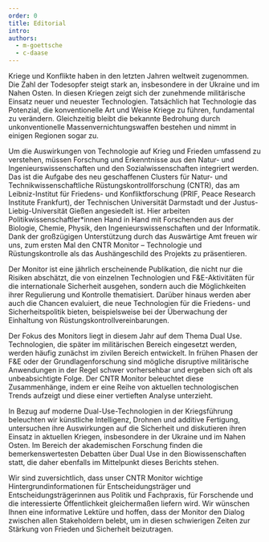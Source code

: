 ```yaml
---
order: 0
title: Editorial
intro:
authors:
  - m-goettsche
  - c-daase
---
```


Kriege und Konflikte haben in den letzten Jahren weltweit zugenommen. Die Zahl der Todesopfer steigt stark an, insbesondere in der Ukraine und im Nahen Osten. In diesen Kriegen zeigt sich der zunehmende militärische Einsatz neuer und neuester Technologien. Tatsächlich hat Technologie das Potenzial, die konventionelle Art und Weise Kriege zu führen, fundamental zu verändern. Gleichzeitig bleibt die bekannte Bedrohung durch unkonventionelle Massenvernichtungswaffen bestehen und nimmt in einigen Regionen sogar zu.

Um die Auswirkungen von Technologie auf Krieg und Frieden umfassend zu verstehen, müssen Forschung und Erkenntnisse aus den Natur- und Ingenieurswissenschaften und den Sozialwissenschaften integriert werden. Das ist die Aufgabe des neu geschaffenen Clusters für Natur- und Technikwissenschaftliche Rüstungskontrollforschung (CNTR), das am Leibniz-Institut für Friedens- und Konfliktforschung (PRIF, Peace Research Institute Frankfurt), der Technischen Universität Darmstadt und der Justus-Liebig-Universität Gießen angesiedelt ist. Hier arbeiten Politikwissenschaftler*innen Hand in Hand mit Forschenden aus der Biologie, Chemie, Physik, den Ingenieurswissenschaften und der Informatik. Dank der großzügigen Unterstützung durch das Auswärtige Amt freuen wir uns, zum ersten Mal den CNTR Monitor – Technologie und Rüstungskontrolle als das Aushängeschild des Projekts zu präsentieren.

Der Monitor ist eine jährlich erscheinende Publikation, die nicht nur die Risiken abschätzt, die von einzelnen Technologien und F&E-Aktivitäten für die internationale Sicherheit ausgehen, sondern auch die Möglichkeiten ihrer Regulierung und Kontrolle thematisiert. Darüber hinaus werden aber auch die Chancen evaluiert, die neue Technologien für die Friedens- und Sicherheitspolitik bieten, beispielsweise bei der Überwachung der Einhaltung von Rüstungskontrollvereinbarungen.

Der Fokus des Monitors liegt in diesem Jahr auf dem Thema Dual Use. Technologien, die später im militärischen Bereich eingesetzt werden, werden häufig zunächst im zivilen Bereich entwickelt. In frühen Phasen der F&E oder der Grundlagenforschung sind mögliche disruptive militärische Anwendungen in der Regel schwer vorhersehbar und ergeben sich oft als unbeabsichtigte Folge. Der CNTR Monitor beleuchtet diese Zusammenhänge, indem er eine Reihe von aktuellen technologischen Trends aufzeigt und diese einer vertieften Analyse unterzieht.

In Bezug auf moderne Dual-Use-Technologien in der Kriegsführung beleuchten wir künstliche Intelligenz, Drohnen und additive Fertigung, untersuchen ihre Auswirkungen auf die Sicherheit und diskutieren ihren Einsatz in aktuellen Kriegen, insbesondere in der Ukraine und im Nahen Osten. Im Bereich der akademischen Forschung finden die bemerkenswertesten Debatten über Dual Use in den Biowissenschaften statt, die daher ebenfalls im Mittelpunkt dieses Berichts stehen.

Wir sind zuversichtlich, dass unser CNTR Monitor wichtige Hintergrundinformationen für Entscheidungsträger und Entscheidungsträgerinnen aus Politik und Fachpraxis, für Forschende und die interessierte Öffentlichkeit gleichermaßen liefern wird. Wir wünschen Ihnen eine informative Lektüre und hoffen, dass der Monitor den Dialog zwischen allen Stakeholdern belebt, um in diesen schwierigen Zeiten zur Stärkung von Frieden und Sicherheit beizutragen.<Chevron/>

